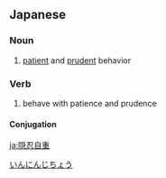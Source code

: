 ==Japanese==
{{ja-kanjitab|隠|忍|自|重}}

===Noun===
{{ja-noun|いんにんじちょう}}

# [[patient]] and [[prudent]] behavior

===Verb===
{{ja-verb-suru|k|hira=いんにんじちょう|rom=inninjichō}}

# behave with patience and prudence

====Conjugation====
{{ja-suru|隠忍自重|いんにんじちょう|inninjichō}}

[[Category:Yojijukugo|いんにんじちょう]]

[[ja:隠忍自重]]